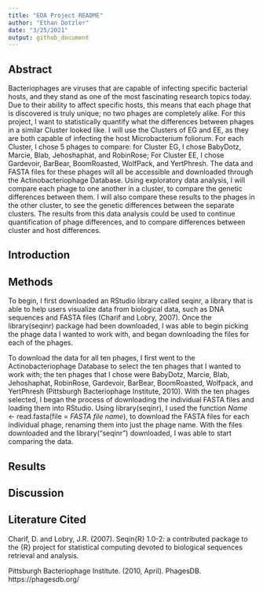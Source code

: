 ```yaml
---
title: "EDA Project README"
author: "Ethan Dotzler"
date: "3/25/2021"
output: github_document
---
```


## Abstract 

Bacteriophages are viruses that are capable of infecting specific bacterial hosts, and they stand as one of the most fascinating research topics today. Due to their ability to affect specific hosts, this means that each phage that is discovered is truly unique; no two phages are completely alike. For this project, I want to statistically quantify what the differences between phages in a similar Cluster looked like. I will use the Clusters of EG and EE, as they are both capable of infecting the host Microbacterium foliorum. For each Cluster, I chose 5 phages to compare: for Cluster EG, I chose BabyDotz, Marcie, Blab, Jehoshaphat, and RobinRose; For Cluster EE, I chose Gardevoir, BarBear, BoomRoasted, WolfPack, and YertPhresh. The data and FASTA files for these phages will all be accessible and downloaded through the Actinobacteriophage Database. Using exploratory data analysis, I will compare each phage to one another in a cluster, to compare the genetic differences between them. I will also compare these results to the phages in the other cluster, to see the genetic differences between the separate clusters. The results from this data analysis could be used to continue quantification of phage differences, and to compare differences between cluster and host differences.  

## Introduction 


## Methods 

To begin, I first downloaded an RStudio library called seqinr, a library that is able to help users visualize data from biological data, such as DNA sequences and FASTA files (Charif and Lobry, 2007). Once the library(seqinr) package had been downloaded, I was able to begin picking the phage data I wanted to work with, and began downloading the files for each of the phages. 

To download the data for all ten phages, I first went to the Actinobacteriophage Database to select the ten phages that I wanted to work with; the ten phages that I chose were BabyDotz, Marcie, Blab, Jehoshaphat, RobinRose, Gardevoir, BarBear, BoomRoasted, Wolfpack, and YertPhresh (Pittsburgh Bacteriophage Institute, 2010). With the ten phages selected, I began the process of downloading the individual FASTA files and loading them into RStudio. Using library(seqinr), I used the function *Name* <- read.fasta(file = *FASTA file name*), to download the FASTA files for each individual phage, renaming them into just the phage name. With the files downloaded and the library("seqinr") downloaded, I was able to start comparing the data. 

## Results 


## Discussion 


## Literature Cited 

Charif, D. and Lobry, J.R. (2007). Seqin{R} 1.0-2: a contributed package to the {R} project for statistical computing devoted to biological sequences retrieval and analysis. 

Pittsburgh Bacteriophage Institute. (2010, April). PhagesDB. 
https://phagesdb.org/  


